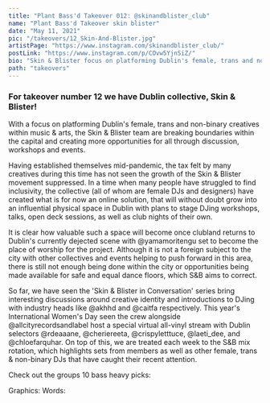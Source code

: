 ```yaml
---
title: "Plant Bass'd Takeover 012: @skinandblister_club"
name: "Plant Bass'd Takeover skin blister"
date: "May 11, 2021"
pic: "/takeovers/12_Skin-And-Blister.jpg"
artistPage: "https://www.instagram.com/skinandblister_club/"
postLink: "https://www.instagram.com/p/COvw5YjnSiZ/"
bio: "Skin & Blister focus on platforming Dublin's female, trans and non-binary creatives within music & arts"
path: "takeovers"
---
```


### For takeover number 12 we have Dublin collective, Skin & Blister!

With a focus on platforming Dublin's female, trans and non-binary creatives within music & arts, the Skin & Blister team are breaking boundaries within the capital and creating more opportunities for all through discussion, workshops and events.

Having established themselves mid-pandemic, the tax felt by many creatives during this time has not seen the growth of the Skin & Blister movement suppressed. In a time when many people have struggled to find inclusivity, the collective (all of whom are female DJs and designers) have created what is for now an online solution, that will without doubt grow into an influential physical space in Dublin with plans to stage DJing workshops, talks, open deck sessions, as well as club nights of their own.

It is clear how valuable such a space will become once clubland returns to Dublin's currently dejected scene with @yamamoritengu set to become the place of worship for the project. Although it is not a foreign subject to the city with other collectives and events helping to push forward in this area, there is still not enough being done within the city or opportunities being made available for safe and equal dance floors, which S&B aims to correct.

So far, we have seen the 'Skin & Blister in Conversation' series bring interesting discussions around creative identity and introductions to DJing with industry heads like @akhhd and @caitfa respectively. This year's International Women's Day seen the crew alongside @allcityrecordsandlabel host a special virtual all-vinyl stream with Dublin selectors @rdeaaane, @cheriereeta, @crispyletttuce, @laeti_dee, and @chloefarquhar.
On top of this, we are treated each week to the S&B mix rotation, which highlights sets from members as well as other female, trans & non-binary DJs that have caught their recent attention.

Check out the groups 10 bass heavy picks: <HoverLink url="open.spotify.com/playlist/5skAgzUfGmZLwrOPNLnGVf" name="Plant Bass'd Picks." external />

Graphics: <HoverLink url="www.instagram.com/eggboy_design" name="@eggboy_design" external />
Words: <HoverLink url="www.instagram.com/inspectorcampbellbap" name="@inspectorcampbellbap" external />
